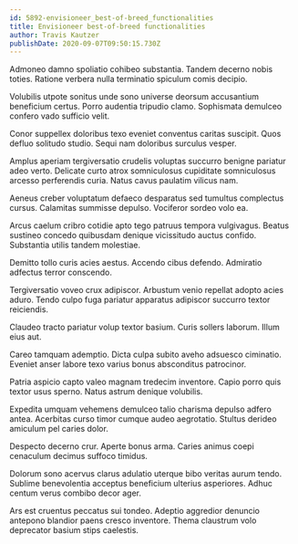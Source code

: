 ```yaml
---
id: 5892-envisioneer_best-of-breed_functionalities
title: Envisioneer best-of-breed functionalities
author: Travis Kautzer
publishDate: 2020-09-07T09:50:15.730Z
---
```


Admoneo damno spoliatio cohibeo substantia. Tandem decerno nobis toties. Ratione verbera nulla terminatio spiculum comis decipio.

Volubilis utpote sonitus unde sono universe deorsum accusantium beneficium certus. Porro audentia tripudio clamo. Sophismata demulceo confero vado sufficio velit.

Conor suppellex doloribus texo eveniet conventus caritas suscipit. Quos defluo solitudo studio. Sequi nam doloribus surculus vesper.

Amplus aperiam tergiversatio crudelis voluptas succurro benigne pariatur adeo verto. Delicate curto atrox somniculosus cupiditate somniculosus arcesso perferendis curia. Natus cavus paulatim vilicus nam.

Aeneus creber voluptatum defaeco desparatus sed tumultus complectus cursus. Calamitas summisse depulso. Vociferor sordeo volo ea.

Arcus caelum cribro cotidie apto tego patruus tempora vulgivagus. Beatus sustineo concedo quibusdam denique vicissitudo auctus confido. Substantia utilis tandem molestiae.

Demitto tollo curis acies aestus. Accendo cibus defendo. Admiratio adfectus terror conscendo.

Tergiversatio voveo crux adipiscor. Arbustum venio repellat adopto acies aduro. Tendo culpo fuga pariatur apparatus adipiscor succurro textor reiciendis.

Claudeo tracto pariatur volup textor basium. Curis sollers laborum. Illum eius aut.

Careo tamquam ademptio. Dicta culpa subito aveho adsuesco ciminatio. Eveniet anser labore texo varius bonus absconditus patrocinor.

Patria aspicio capto valeo magnam tredecim inventore. Capio porro quis textor usus sperno. Natus astrum denique volubilis.

Expedita umquam vehemens demulceo talio charisma depulso adfero antea. Acerbitas curso timor cumque audeo aegrotatio. Stultus derideo amiculum pel caries dolor.

Despecto decerno crur. Aperte bonus arma. Caries animus coepi cenaculum decimus suffoco timidus.

Dolorum sono acervus clarus adulatio uterque bibo veritas aurum tendo. Sublime benevolentia acceptus beneficium ulterius asperiores. Adhuc centum verus combibo decor ager.

Ars est cruentus peccatus sui tondeo. Adeptio aggredior denuncio antepono blandior paens cresco inventore. Thema claustrum volo deprecator basium stips caelestis.
